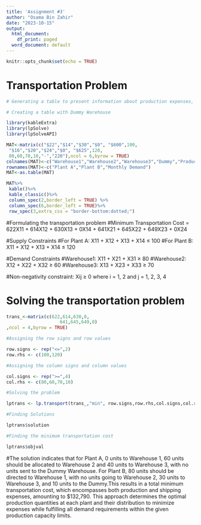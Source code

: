 ```yaml
---
title: 'Assignment #3'
author: "Osama Bin Zahir"
date: "2023-10-15"
output:
  html_document:
    df_print: paged
  word_document: default
---
```


```r
knitr::opts_chunk$set(echo = TRUE)
```

# Transportation Problem
```r
# Generating a table to present information about production expenses, shipping charges, as well as the demands and limitations related to supply as well as adding a dummy warehouse column to make the problem balanced (demand = supply)

# Creating a table with Dummy Warehouse

library(kableExtra)
library(lpSolve)
library(lpSolveAPI)

MAT<-matrix(c("$22","$14","$30","$0", "$600",100,
 "$16","$20","$24","$0", "$625",120,
 80,60,70,10,"-","220"),ncol = 6,byrow = TRUE)
colnames(MAT)<-c("Warehouse1","Warehouse2","Warehouse3","Dummy","Production Cost","Production Capacity")
rownames(MAT)<-c("Plant A","Plant B","Monthly Demand")
MAT<-as.table(MAT)
```

```r
MAT%>%
 kable()%>%
 kable_classic()%>%
 column_spec(2,border_left = TRUE) %>% 
 column_spec(6,border_left = TRUE)%>%
 row_spec(3,extra_css = "border-bottom:dotted;")
```

#Formulating the transportation problem
#Minimum Transportation Cost = 622X11 + 614X12 + 630X13 + 0X14 + 641X21 + 645X22 + 649X23 + 0X24

#Supply Constraints
#For Plant A: X11 + X12 + X13 + X14 ≤ 100
#For Plant B: X11 + X12 + X13 + X14 ≤ 120

#Demand Constraints
#Warehouse1: X11 + X21 + X31 ≥ 80
#Warehouse2: X12 + X22 + X32 ≥ 60
#Warehouse3: X13 + X23 + X33 ≥ 70

#Non-negativity constraint: Xij ≥ 0 where i = 1, 2 and j = 1, 2, 3, 4

# Solving the transportation problem

```r
trans_<-matrix(c(622,614,630,0,
                    641,645,649,0)
,ncol = 4,byrow = TRUE)

#Assigning the row signs and row values

row.signs <- rep("<=",2)
row.rhs <- c(100,120)

#Assigning the column signs and column values

col.signs <- rep(">=",4)
col.rhs <- c(80,60,70,10)

#Solving the problem

lptrans <- lp.transport(trans_,"min", row.signs,row.rhs,col.signs,col.rhs)

#Finding Solutions

lptrans$solution

#Finding the minimum transportation cost

lptrans$objval
```
#The solution indicates that for Plant A, 0 units to Warehouse 1, 60 units should be allocated to Warehouse 2 and 40 units to Warehouse 3, with no units sent to the Dummy Warehouse. For Plant B, 80 units should be directed to Warehouse 1, with no units going to Warehouse 2, 30 units to Warehouse 3, and 10 units to the Dummy.This results in a total minimum transportation cost, which encompasses both production and shipping expenses, amounting to $132,790. This approach determines the optimal production quantities at each plant and their distribution to minimize expenses while fulfilling all demand requirements within the given production capacity limits.
